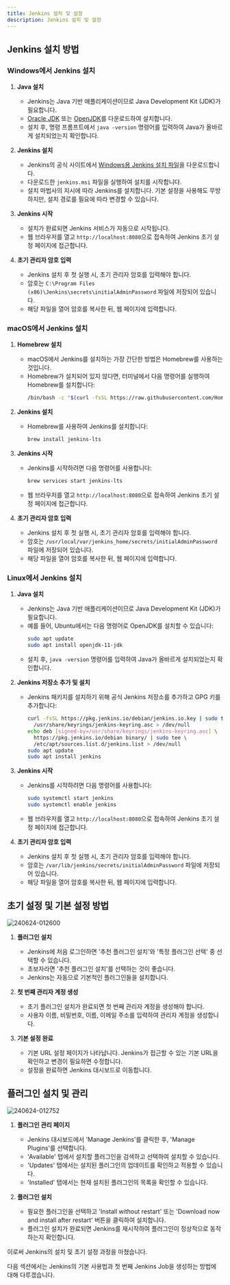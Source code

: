```yaml
---
title: Jenkins 설치 및 설정
description: Jenkins 설치 및 설정
---
```

## Jenkins 설치 방법

### Windows에서 Jenkins 설치

1. **Java 설치**
   - Jenkins는 Java 기반 애플리케이션이므로 Java Development Kit (JDK)가 필요합니다.
   - [Oracle JDK](https://www.oracle.com/java/technologies/javase-downloads.html) 또는 [OpenJDK](https://adoptopenjdk.net/)를 다운로드하여 설치합니다.
   - 설치 후, 명령 프롬프트에서 `java -version` 명령어를 입력하여 Java가 올바르게 설치되었는지 확인합니다.

2. **Jenkins 설치**
   - Jenkins의 공식 사이트에서 [Windows용 Jenkins 설치 파일](https://www.jenkins.io/download/)을 다운로드합니다.
   - 다운로드한 `jenkins.msi` 파일을 실행하여 설치를 시작합니다.
   - 설치 마법사의 지시에 따라 Jenkins를 설치합니다. 기본 설정을 사용해도 무방하지만, 설치 경로를 필요에 따라 변경할 수 있습니다.

3. **Jenkins 시작**
   - 설치가 완료되면 Jenkins 서비스가 자동으로 시작됩니다.
   - 웹 브라우저를 열고 `http://localhost:8080`으로 접속하여 Jenkins 초기 설정 페이지에 접근합니다.

4. **초기 관리자 암호 입력**
   - Jenkins 설치 후 첫 실행 시, 초기 관리자 암호를 입력해야 합니다.
   - 암호는 `C:\Program Files (x86)\Jenkins\secrets\initialAdminPassword` 파일에 저장되어 있습니다.
   - 해당 파일을 열어 암호를 복사한 뒤, 웹 페이지에 입력합니다.

### macOS에서 Jenkins 설치

1. **Homebrew 설치**
   - macOS에서 Jenkins를 설치하는 가장 간단한 방법은 Homebrew를 사용하는 것입니다.
   - Homebrew가 설치되어 있지 않다면, 터미널에서 다음 명령어를 실행하여 Homebrew를 설치합니다:
     ```sh
     /bin/bash -c "$(curl -fsSL https://raw.githubusercontent.com/Homebrew/install/HEAD/install.sh)"
     ```

2. **Jenkins 설치**
   - Homebrew를 사용하여 Jenkins를 설치합니다:
     ```sh
     brew install jenkins-lts
     ```

3. **Jenkins 시작**
   - Jenkins를 시작하려면 다음 명령어를 사용합니다:
     ```sh
     brew services start jenkins-lts
     ```
   - 웹 브라우저를 열고 `http://localhost:8080`으로 접속하여 Jenkins 초기 설정 페이지에 접근합니다.

4. **초기 관리자 암호 입력**
   - Jenkins 설치 후 첫 실행 시, 초기 관리자 암호를 입력해야 합니다.
   - 암호는 `/usr/local/var/jenkins_home/secrets/initialAdminPassword` 파일에 저장되어 있습니다.
   - 해당 파일을 열어 암호를 복사한 뒤, 웹 페이지에 입력합니다.

### Linux에서 Jenkins 설치

1. **Java 설치**
   - Jenkins는 Java 기반 애플리케이션이므로 Java Development Kit (JDK)가 필요합니다.
   - 예를 들어, Ubuntu에서는 다음 명령어로 OpenJDK를 설치할 수 있습니다:
     ```sh
     sudo apt update
     sudo apt install openjdk-11-jdk
     ```
   - 설치 후, `java -version` 명령어를 입력하여 Java가 올바르게 설치되었는지 확인합니다.

2. **Jenkins 저장소 추가 및 설치**
   - Jenkins 패키지를 설치하기 위해 공식 Jenkins 저장소를 추가하고 GPG 키를 추가합니다:
     ```sh
     curl -fsSL https://pkg.jenkins.io/debian/jenkins.io.key | sudo tee \
       /usr/share/keyrings/jenkins-keyring.asc > /dev/null
     echo deb [signed-by=/usr/share/keyrings/jenkins-keyring.asc] \
       https://pkg.jenkins.io/debian binary/ | sudo tee \
       /etc/apt/sources.list.d/jenkins.list > /dev/null
     sudo apt update
     sudo apt install jenkins
     ```

3. **Jenkins 시작**
   - Jenkins를 시작하려면 다음 명령어를 사용합니다:
     ```sh
     sudo systemctl start jenkins
     sudo systemctl enable jenkins
     ```
   - 웹 브라우저를 열고 `http://localhost:8080`으로 접속하여 Jenkins 초기 설정 페이지에 접근합니다.

4. **초기 관리자 암호 입력**
   - Jenkins 설치 후 첫 실행 시, 초기 관리자 암호를 입력해야 합니다.
   - 암호는 `/var/lib/jenkins/secrets/initialAdminPassword` 파일에 저장되어 있습니다.
   - 해당 파일을 열어 암호를 복사한 뒤, 웹 페이지에 입력합니다.

## 초기 설정 및 기본 설정 방법

![240624-012600](/posts/jenkins-setup/240624-012600.png)

1. **플러그인 설치**
   - Jenkins에 처음 로그인하면 '추천 플러그인 설치'와 '특정 플러그인 선택' 중 선택할 수 있습니다.
   - 초보자라면 '추천 플러그인 설치'를 선택하는 것이 좋습니다.
   - Jenkins는 자동으로 기본적인 플러그인들을 설치합니다.

2. **첫 번째 관리자 계정 생성**
   - 초기 플러그인 설치가 완료되면 첫 번째 관리자 계정을 생성해야 합니다.
   - 사용자 이름, 비밀번호, 이름, 이메일 주소를 입력하여 관리자 계정을 생성합니다.

3. **기본 설정 완료**
   - 기본 URL 설정 페이지가 나타납니다. Jenkins가 접근할 수 있는 기본 URL을 확인하고 변경이 필요하면 수정합니다.
   - 설정을 완료하면 Jenkins 대시보드로 이동합니다.

## 플러그인 설치 및 관리
![240624-012752](/posts/jenkins-setup/240624-012752.png)
1. **플러그인 관리 페이지**
   - Jenkins 대시보드에서 'Manage Jenkins'를 클릭한 후, 'Manage Plugins'를 선택합니다.
   - 'Available' 탭에서 설치할 플러그인을 검색하고 선택하여 설치할 수 있습니다.
   - 'Updates' 탭에서는 설치된 플러그인의 업데이트를 확인하고 적용할 수 있습니다.
   - 'Installed' 탭에서는 현재 설치된 플러그인의 목록을 확인할 수 있습니다.

2. **플러그인 설치**
   - 필요한 플러그인을 선택하고 'Install without restart' 또는 'Download now and install after restart' 버튼을 클릭하여 설치합니다.
   - 플러그인 설치가 완료되면 Jenkins를 재시작하여 플러그인이 정상적으로 동작하는지 확인합니다.

이로써 Jenkins의 설치 및 초기 설정 과정을 마쳤습니다. 

다음 섹션에서는 Jenkins의 기본 사용법과 첫 번째 Jenkins Job을 생성하는 방법에 대해 다루겠습니다.